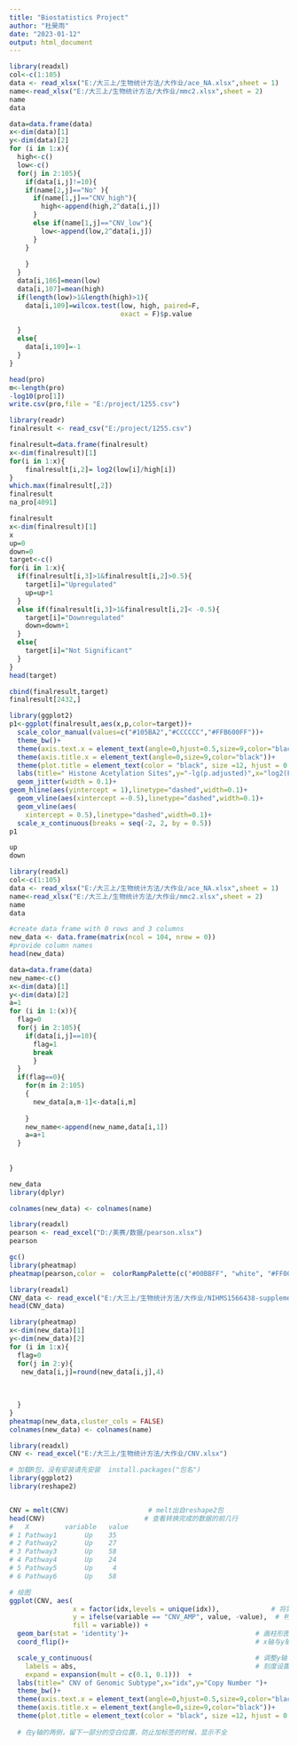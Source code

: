 ```yaml
---
title: "Biostatistics Project"
author: "杜昊雨"
date: "2023-01-12"
output: html_document
---
```


```r
library(readxl)
col<-c(1:105)
data <- read_xlsx("E:/大三上/生物统计方法/大作业/ace_NA.xlsx",sheet = 1)
name<-read_xlsx("E:/大三上/生物统计方法/大作业/mmc2.xlsx",sheet = 2)
name
data
```

```r
data=data.frame(data)
x<-dim(data)[1]
y<-dim(data)[2]
for (i in 1:x){
  high<-c()
  low<-c()
  for(j in 2:105){
    if(data[i,j]!=10){
    if(name[2,j]=="No" ){
      if(name[1,j]=="CNV_high"){
        high<-append(high,2^data[i,j])
      }
      else if(name[1,j]=="CNV_low"){
        low<-append(low,2^data[i,j])
      }
    }
    
    }
  }
  data[i,106]=mean(low)
  data[i,107]=mean(high)
  if(length(low)>1&length(high)>1){
    data[i,109]=wilcox.test(low, high, paired=F,
                            exact = F)$p.value
    
  }
  else{
    data[i,109]=-1
  }
}

```



```r
head(pro)
m<-length(pro)
-log10(pro[1])
write.csv(pro,file = "E:/project/1255.csv")
```


```r

library(readr)
finalresult <- read_csv("E:/project/1255.csv")

```


```r
finalresult=data.frame(finalresult)
x<-dim(finalresult)[1]
for(i in 1:x){
    finalresult[i,2]= log2(low[i]/high[i])
}
which.max(finalresult[,2])
finalresult
na_pro[4091]
```

```r
finalresult
x<-dim(finalresult)[1]
x
up=0
down=0
target<-c()
for(i in 1:x){
  if(finalresult[i,3]>1&finalresult[i,2]>0.5){
    target[i]="Upregulated"
    up=up+1
  }
  else if(finalresult[i,3]>1&finalresult[i,2]< -0.5){
    target[i]="Downregulated"
    down=down+1
  }
  else{
    target[i]="Not Significant"
  }
}
head(target)
```


```r
cbind(finalresult,target)
finalresult[2432,]
```
```r
library(ggplot2)
p1<-ggplot(finalresult,aes(x,p,color=target))+
  scale_color_manual(values=c("#105BA2","#CCCCCC","#FFB600FF"))+
  theme_bw()+
  theme(axis.text.x = element_text(angle=0,hjust=0.5,size=9,color="black",face="bold"))+
  theme(axis.title.x = element_text(angle=0,size=9,color="black"))+
  theme(plot.title = element_text(color = "black", size =12, hjust = 0.5))+
  labs(title=" Histone Acetylation Sites",y="-lg(p.adjusted)",x="log2(FC) CNV-low VS CNV-high")+
  geom_jitter(width = 0.1)+
geom_hline(aes(yintercept = 1),linetype="dashed",width=0.1)+
  geom_vline(aes(xintercept =-0.5),linetype="dashed",width=0.1)+
  geom_vline(aes(
    xintercept = 0.5),linetype="dashed",width=0.1)+
  scale_x_continuous(breaks = seq(-2, 2, by = 0.5))
p1
```


```r
up
down
```



```r
library(readxl)
col<-c(1:105)
data <- read_xlsx("E:/大三上/生物统计方法/大作业/ace_NA.xlsx",sheet = 1)
name<-read_xlsx("E:/大三上/生物统计方法/大作业/mmc2.xlsx",sheet = 2)
name
data
```

```r
#create data frame with 0 rows and 3 columns
new_data <- data.frame(matrix(ncol = 104, nrow = 0))
#provide column names
head(new_data)
```


```r
data=data.frame(data)
new_name<-c()
x<-dim(data)[1]
y<-dim(data)[2]
a=1
for (i in 1:(x)){
  flag=0
  for(j in 2:105){
    if(data[i,j]==10){
      flag=1
      break
      }
  }
  if(flag==0){
    for(m in 2:105)
    {
      new_data[a,m-1]<-data[i,m]
      
    }
    new_name<-append(new_name,data[i,1])
    a=a+1
  }
  
 
}

```

```r
new_data
library(dplyr)
```


```r
colnames(new_data) <- colnames(name)
```

```r
library(readxl)
pearson <- read_excel("D:/美赛/数据/pearson.xlsx")
pearson
```



```r
gc()
library(pheatmap)
pheatmap(pearson,color =  colorRampPalette(c("#00BBFF", "white", "#FF0000"))(10),show_rownames=FALSE,cutree_rows=TRUE,fontsize_col=5,scale = "row",cluster_cols = FALSE,cluster_rows = FALSE,border=FALSE,main = "Acetylproteomics site level data in Tumor")
```



```r
library(readxl)
CNV_data <- read_excel("E:/大三上/生物统计方法/大作业/NIHMS1566438-supplement-2.xlsx",sheet=7)
head(CNV_data)
```

```r
library(pheatmap)
x<-dim(new_data)[1]
y<-dim(new_data)[2]
for (i in 1:x){
  flag=0
  for(j in 2:y){
   new_data[i,j]=round(new_data[i,j],4)
  
    
 
  }
}
pheatmap(new_data,cluster_cols = FALSE)
colnames(new_data) <- colnames(name)
```



```r
library(readxl)
CNV <- read_excel("E:/大三上/生物统计方法/大作业/CNV.xlsx")

```

```r
# 加载R包，没有安装请先安装  install.packages("包名") 
library(ggplot2)
library(reshape2)


CNV = melt(CNV)                    # melt出自reshape2包
head(CNV)                         # 查看转换完成的数据的前几行
#   X         variable   value
# 1 Pathway1       Up    35
# 2 Pathway2       Up    27
# 3 Pathway3       Up    58
# 4 Pathway4       Up    24
# 5 Pathway5       Up     4
# 6 Pathway6       Up    58

# 绘图
ggplot(CNV, aes(
                x = factor(idx,levels = unique(idx)),             # 将第一列转化为因子，目的是显示顺序与文件顺序相同，否则按照字母顺序排序
                y = ifelse(variable == "CNV_AMP", value, -value),  # 判断分组情况，将两个柱子画在0的两侧
                fill = variable)) +
  geom_bar(stat = 'identity')+                                # 画柱形图
  coord_flip()+                                               # x轴与y轴互换位置

  scale_y_continuous(                                         # 调整y轴
    labels = abs,                                             # 刻度设置为绝对值
    expand = expansion(mult = c(0.1, 0.1)))  +
  labs(title=" CNV of Genomic Subtype",x="idx",y="Copy Number ")+
  theme_bw()+
  theme(axis.text.x = element_text(angle=0,hjust=0.5,size=9,color="black",face="bold"),axis.text.y = element_text(angle=0,hjust=0.5,size=3,color="black"))+
  theme(axis.title.x = element_text(angle=0,size=9,color="black"))+
  theme(plot.title = element_text(color = "black", size =12, hjust = 0.5))
  
  # 在y轴的两侧，留下一部分的空白位置，防止加标签的时候，显示不全
```








